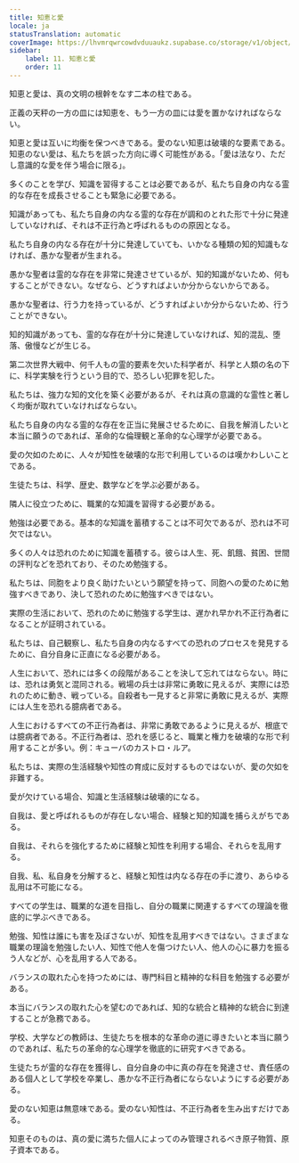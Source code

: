 ```yaml
---
title: 知恵と愛
locale: ja
statusTranslation: automatic
coverImage: https://lhvmrqwrcowdvduuaukz.supabase.co/storage/v1/object/public/strapi-uploads/small_cover-educacion-fundamental.webp-2d51a7828a2b1309555be27f7e2a61a0.webp
sidebar:
    label: 11. 知恵と愛
    order: 11
---
```

知恵と愛は、真の文明の根幹をなす二本の柱である。

正義の天秤の一方の皿には知恵を、もう一方の皿には愛を置かなければならない。

知恵と愛は互いに均衡を保つべきである。愛のない知恵は破壊的な要素である。知恵のない愛は、私たちを誤った方向に導く可能性がある。「愛は法なり、ただし意識的な愛を伴う場合に限る」。

多くのことを学び、知識を習得することは必要であるが、私たち自身の内なる霊的な存在を成長させることも緊急に必要である。

知識があっても、私たち自身の内なる霊的な存在が調和のとれた形で十分に発達していなければ、それは不正行為と呼ばれるものの原因となる。

私たち自身の内なる存在が十分に発達していても、いかなる種類の知的知識もなければ、愚かな聖者が生まれる。

愚かな聖者は霊的な存在を非常に発達させているが、知的知識がないため、何もすることができない。なぜなら、どうすればよいか分からないからである。

愚かな聖者は、行う力を持っているが、どうすればよいか分からないため、行うことができない。

知的知識があっても、霊的な存在が十分に発達していなければ、知的混乱、堕落、傲慢などが生じる。

第二次世界大戦中、何千人もの霊的要素を欠いた科学者が、科学と人類の名の下に、科学実験を行うという目的で、恐ろしい犯罪を犯した。

私たちは、強力な知的文化を築く必要があるが、それは真の意識的な霊性と著しく均衡が取れていなければならない。

私たち自身の内なる霊的な存在を正当に発展させるために、自我を解消したいと本当に願うのであれば、革命的な倫理観と革命的な心理学が必要である。

愛の欠如のために、人々が知性を破壊的な形で利用しているのは嘆かわしいことである。

生徒たちは、科学、歴史、数学などを学ぶ必要がある。

隣人に役立つために、職業的な知識を習得する必要がある。

勉強は必要である。基本的な知識を蓄積することは不可欠であるが、恐れは不可欠ではない。

多くの人々は恐れのために知識を蓄積する。彼らは人生、死、飢餓、貧困、世間の評判などを恐れており、そのため勉強する。

私たちは、同胞をより良く助けたいという願望を持って、同胞への愛のために勉強すべきであり、決して恐れのために勉強すべきではない。

実際の生活において、恐れのために勉強する学生は、遅かれ早かれ不正行為者になることが証明されている。

私たちは、自己観察し、私たち自身の内なるすべての恐れのプロセスを発見するために、自分自身に正直になる必要がある。

人生において、恐れには多くの段階があることを決して忘れてはならない。時には、恐れは勇気と混同される。戦場の兵士は非常に勇敢に見えるが、実際には恐れのために動き、戦っている。自殺者も一見すると非常に勇敢に見えるが、実際には人生を恐れる臆病者である。

人生におけるすべての不正行為者は、非常に勇敢であるように見えるが、根底では臆病者である。不正行為者は、恐れを感じると、職業と権力を破壊的な形で利用することが多い。例：キューバのカストロ・ルア。

私たちは、実際の生活経験や知性の育成に反対するものではないが、愛の欠如を非難する。

愛が欠けている場合、知識と生活経験は破壊的になる。

自我は、愛と呼ばれるものが存在しない場合、経験と知的知識を捕らえがちである。

自我は、それらを強化するために経験と知性を利用する場合、それらを乱用する。

自我、私、私自身を分解すると、経験と知性は内なる存在の手に渡り、あらゆる乱用は不可能になる。

すべての学生は、職業的な道を目指し、自分の職業に関連するすべての理論を徹底的に学ぶべきである。

勉強、知性は誰にも害を及ぼさないが、知性を乱用すべきではない。さまざまな職業の理論を勉強したい人、知性で他人を傷つけたい人、他人の心に暴力を振るう人などが、心を乱用する人である。

バランスの取れた心を持つためには、専門科目と精神的な科目を勉強する必要がある。

本当にバランスの取れた心を望むのであれば、知的な統合と精神的な統合に到達することが急務である。

学校、大学などの教師は、生徒たちを根本的な革命の道に導きたいと本当に願うのであれば、私たちの革命的な心理学を徹底的に研究すべきである。

生徒たちが霊的な存在を獲得し、自分自身の中に真の存在を発達させ、責任感のある個人として学校を卒業し、愚かな不正行為者にならないようにする必要がある。

愛のない知恵は無意味である。愛のない知性は、不正行為者を生み出すだけである。

知恵そのものは、真の愛に満ちた個人によってのみ管理されるべき原子物質、原子資本である。


